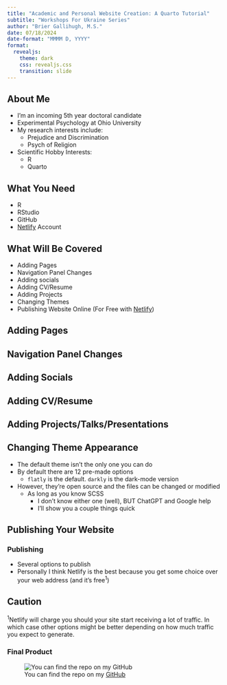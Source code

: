 ```yaml
---
title: "Academic and Personal Website Creation: A Quarto Tutorial"
subtitle: "Workshops For Ukraine Series"
author: "Brier Gallihugh, M.S."
date: 07/18/2024
date-format: "MMMM D, YYYY"
format: 
  revealjs:
    theme: dark
    css: revealjs.css
    transition: slide
---
```


## About Me

-   I'm an incoming 5th year doctoral candidate <br>
-   Experimental Psychology at Ohio University <br>
-   My research interests include:
    -   Prejudice and Discrimination
    -   Psych of Religion
-   Scientific Hobby Interests:
    -   R
    -   Quarto

## What You Need

-   R
-   RStudio
-   GitHub
-   [Netlify](https://app.netlify.com) Account

## What Will Be Covered

-   Adding Pages
-   Navigation Panel Changes
-   Adding socials
-   Adding CV/Resume
-   Adding Projects
-   Changing Themes
-   Publishing Website Online (For Free with [Netlify](https://app.netlify.com))

## Adding Pages

## Navigation Panel Changes

## Adding Socials

## Adding CV/Resume

## Adding Projects/Talks/Presentations

## Changing Theme Appearance

- The default theme isn't the only one you can do
- By default there are 12 pre-made options
  - `flatly` is the default. `darkly` is the dark-mode version
- However, they're open source and the files can be changed or modified
  - As long as you know SCSS
    - I don't know either one (well), BUT ChatGPT and Google help
    - I'll show you a couple things quick

## Publishing Your Website

::::{.panel-tabset}

### Publishing

- Several options to publish
- Personally I think Netlify is the best because you get some choice over your web address (and it's free^1^)
  
:::{.callout-important}
# Caution
^1^Netlify will charge you should your site start receiving a lot of traffic. In which case other options might be better depending on how much traffic you expect to generate.
:::

### Final Product

![You can find the repo on my [GitHub](https://github.com/bsgallih12/Personal-Website)](final_product.png)

::::
